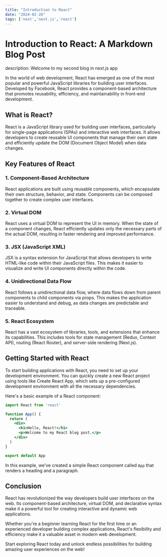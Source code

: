 ```yaml
---
title: "Introduction to React"
date: "2024-02-26"
tags: ['next','next.js','react']
---
```


# Introduction to React: A Markdown Blog Post

description: Welcome to my second blog in next.js app

In the world of web development, React has emerged as one of the most popular and powerful JavaScript libraries for building user interfaces. Developed by Facebook, React provides a component-based architecture that promotes reusability, efficiency, and maintainability in front-end development.

## What is React?

React is a JavaScript library used for building user interfaces, particularly for single-page applications (SPAs) and interactive web interfaces. It allows developers to create reusable UI components that manage their own state and efficiently update the DOM (Document Object Model) when data changes.

## Key Features of React

### 1. Component-Based Architecture

React applications are built using reusable components, which encapsulate their own structure, behavior, and state. Components can be composed together to create complex user interfaces.

### 2. Virtual DOM

React uses a virtual DOM to represent the UI in memory. When the state of a component changes, React efficiently updates only the necessary parts of the actual DOM, resulting in faster rendering and improved performance.

### 3. JSX (JavaScript XML)

JSX is a syntax extension for JavaScript that allows developers to write HTML-like code within their JavaScript files. This makes it easier to visualize and write UI components directly within the code.

### 4. Unidirectional Data Flow

React follows a unidirectional data flow, where data flows down from parent components to child components via props. This makes the application easier to understand and debug, as data changes are predictable and traceable.

### 5. React Ecosystem

React has a vast ecosystem of libraries, tools, and extensions that enhance its capabilities. This includes tools for state management (Redux, Context API), routing (React Router), and server-side rendering (Next.js).

## Getting Started with React

To start building applications with React, you need to set up your development environment. You can quickly create a new React project using tools like Create React App, which sets up a pre-configured development environment with all the necessary dependencies.

Here's a basic example of a React component:

```jsx
import React from 'react'

function App() {
  return (
    <div>
      <h1>Hello, React!</h1>
      <p>Welcome to my React blog post.</p>
    </div>
  )
}

export default App
```

In this example, we've created a simple React component called `App` that renders a heading and a paragraph.

## Conclusion

React has revolutionized the way developers build user interfaces on the web. Its component-based architecture, virtual DOM, and declarative syntax make it a powerful tool for creating interactive and dynamic web applications.

Whether you're a beginner learning React for the first time or an experienced developer building complex applications, React's flexibility and efficiency make it a valuable asset in modern web development.

Start exploring React today and unlock endless possibilities for building amazing user experiences on the web!
